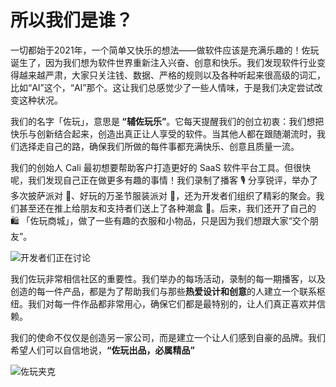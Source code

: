 
# 所以我们是谁？

<Balancer className='prose-p:mt-0'>
一切都始于2021年，一个简单又快乐的想法——做软件应该是充满乐趣的！佐玩诞生了，因为我们想为软件世界重新注入兴奋、创意和快乐。我们发现软件行业变得越来越严肃，大家只关注钱、数据、严格的规则以及各种听起来很高级的词汇，比如“AI”这个，“AI”那个。这让我们总感觉少了一些人情味，于是我们决定尝试改变这种状况。

我们的名字「佐玩」，意思是<b> “辅佐玩乐”</b>。它每天提醒我们的创立初衷：我们想把快乐与创新结合起来，创造出真正让人享受的软件。当其他人都在跟随潮流时，我们选择走自己的路，确保我们所做的每件事都<Gradient>充满快乐、创意且质量一流。</Gradient>

我们的创始人 Cali 最初想要帮助客户打造更好的 SaaS 软件平台工具。但很快呢，我们发现自己正在做更多有趣的事情！我们录制了播客 🎙️ 分享锐评，举办了多次披萨派对 🍕、好玩的万圣节服装派对 🎃，还为开发者们组织了精彩的聚会。我们甚至还在推上给朋友和支持者们送上了各种潮盒 🎁。后来，我们还开了自己的 🛍️ 「佐玩商城」，做了一些有趣的衣服和小物品，只是因为我们想跟大家<Red>“交个朋友”。</Red>

<Image src={folks} alt='开发者们正在讨论' placeholder='blur' />

我们佐玩非常相信社区的重要性。我们举办的每场活动，录制的每一期播客，以及创造的每一件产品，都是为了帮助我们与那些<b>热爱设计和创意</b>的人建立一个联系枢纽。我们对每一件作品都非常用心，确保它们都是最特别的，让人们真正喜欢并信赖。

我们的使命不仅仅是创造另一家公司，而是建立一个让人们感到自豪的品牌。我们希望人们可以自信地说，<b>“佐玩出品，必属精品”</b>

</Balancer>

<Image src={jacket} alt='佐玩夹克' placeholder='blur' />

<Zolplayers />
